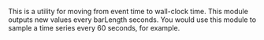 This is a utility for moving from event time to wall-clock time. This module outputs new values every <span class="highlight">barLength</span> seconds. You would use this module to sample a time series every 60 seconds, for example.